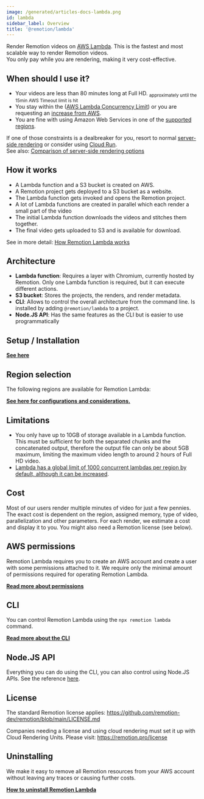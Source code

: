```yaml
---
image: /generated/articles-docs-lambda.png
id: lambda
sidebar_label: Overview
title: '@remotion/lambda'
---
```


<YouTube
  minutes={11}
  href="https://youtu.be/dQyPUasZY7I"
  thumb="https://i.ytimg.com/vi/dQyPUasZY7I/hqdefault.jpg?sqp=-oaymwEbCKgBEF5IVfKriqkDDggBFQAAiEIYAXABwAEG&rs=AOn4CLCn-snZSKGnDuNkm0fIQYnQ9gJz4w"
  title="Integrate Remotion Lambda into your app"
/>

Render Remotion videos on [AWS Lambda](https://aws.amazon.com/lambda/). This is the fastest and most scalable way to render Remotion videos.  
You only pay while you are rendering, making it very cost-effective.


## When should I use it?

- Your videos are less than 80 minutes long at Full HD. <sub>approximately until the 15min AWS Timeout limit is hit</sub>
- You stay within the ([AWS Lambda Concurrency Limit](/docs/lambda/troubleshooting/rate-limit)) or you are requesting an [increase from AWS](/docs/lambda/troubleshooting/rate-limit).
- You are fine with using Amazon Web Services in one of the [supported regions](/docs/lambda/region-selection).

If one of those constraints is a dealbreaker for you, resort to normal [server-side rendering](/docs/ssr) or consider using [Cloud Run](/docs/cloudrun).  
See also: [Comparison of server-side rendering options](/docs/compare-ssr)

## How it works

- A Lambda function and a S3 bucket is created on AWS.
- A Remotion project gets deployed to a S3 bucket as a website.
- The Lambda function gets invoked and opens the Remotion project.
- A lot of Lambda functions are created in parallel which each render a small part of the video
- The initial Lambda function downloads the videos and stitches them together.
- The final video gets uploaded to S3 and is available for download.

See in more detail: [How Remotion Lambda works](/docs/lambda/how-lambda-works)

## Architecture

- **Lambda function**: Requires a layer with Chromium, currently hosted by Remotion. Only one Lambda function is required, but it can execute different actions.
- **S3 bucket**: Stores the projects, the renders, and render metadata.
- **CLI**: Allows to control the overall architecture from the command line. Is installed by adding `@remotion/lambda` to a project.
- **Node.JS API**: Has the same features as the CLI but is easier to use programmatically

## Setup / Installation

[**See here**](/docs/lambda/setup)

## Region selection

The following regions are available for Remotion Lambda:

<LambdaRegionList />

[**See here for configurations and considerations.**](/docs/lambda/region-selection)

## Limitations

- You only have up to 10GB of storage available in a Lambda function. This must be sufficient for both the separated chunks and the concatenated output, therefore the output file can only be about 5GB maximum, limiting the maximum video length to around 2 hours of Full HD video.
- [Lambda has a global limit of 1000 concurrent lambdas per region by default, although it can be increased](/docs/lambda/troubleshooting/rate-limit).

## Cost

Most of our users render multiple minutes of video for just a few pennies. The exact cost is dependent on the region, assigned memory, type of video, parallelization and other parameters. For each render, we estimate a cost and display it to you. You might also need a Remotion license (see below).

## AWS permissions

Remotion Lambda requires you to create an AWS account and create a user with some permissions attached to it. We require only the minimal amount of permissions required for operating Remotion Lambda.

[**Read more about permissions**](/docs/lambda/permissions)

## CLI

You can control Remotion Lambda using the `npx remotion lambda` command.

[**Read more about the CLI**](/docs/lambda/cli)

## Node.JS API

Everything you can do using the CLI, you can also control using Node.JS APIs. See the reference [here](/docs/lambda/api).

## License

The standard Remotion license applies: https://github.com/remotion-dev/remotion/blob/main/LICENSE.md

Companies needing a license and using cloud rendering must set it up with Cloud Rendering Units. Please visit: https://remotion.pro/license

## Uninstalling

We make it easy to remove all Remotion resources from your AWS account without leaving any traces or causing further costs.

[**How to uninstall Remotion Lambda**](/docs/lambda/uninstall)
